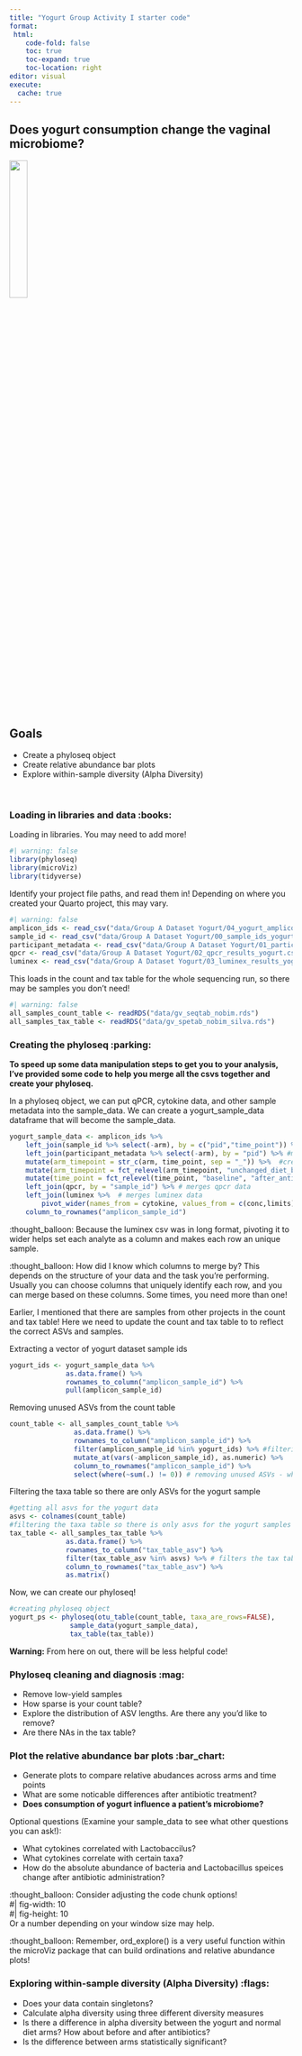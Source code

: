 ```yaml
---
title: "Yogurt Group Activity I starter code"
format:
 html:
    code-fold: false
    toc: true
    toc-expand: true
    toc-location: right
editor: visual
execute:
  cache: true
--- 
```

## Does yogurt consumption change the vaginal microbiome? \

![](images/greek-yogurt.jpg){width=25%}



## **Goals**
- Create a phyloseq object
- Create relative abundance bar plots
- Explore within-sample diversity (Alpha Diversity)

\


### Loading in libraries and data :books:

Loading in libraries. You may need to add more! \
```r
#| warning: false
library(phyloseq)
library(microViz)
library(tidyverse)
```

Identify your project file paths, and read them in! Depending on where you created your Quarto project, this may vary.
```r
#| warning: false
amplicon_ids <- read_csv("data/Group A Dataset Yogurt/04_yogurt_amplicon_sample_ids.csv")
sample_id <- read_csv("data/Group A Dataset Yogurt/00_sample_ids_yogurt.csv")
participant_metadata <- read_csv("data/Group A Dataset Yogurt/01_participant_metadata_yogurt.csv")
qpcr <- read_csv("data/Group A Dataset Yogurt/02_qpcr_results_yogurt.csv")
luminex <- read_csv("data/Group A Dataset Yogurt/03_luminex_results_yogurt.csv")
```

This loads in the count and tax table for the whole sequencing run, so there may be samples you don't need!
```r
#| warning: false
all_samples_count_table <- readRDS("data/gv_seqtab_nobim.rds")
all_samples_tax_table <- readRDS("data/gv_spetab_nobim_silva.rds")
```

### Creating the phyloseq :parking:

**To speed up some data manipulation steps to get you to your analysis, I've provided some code to help you merge all the csvs together and create your phyloseq.**

In a phyloseq object, we can put qPCR, cytokine data, and other sample metadata into the sample_data. We can create a yogurt_sample_data dataframe that will become the sample_data.

```r
yogurt_sample_data <- amplicon_ids %>%
    left_join(sample_id %>% select(-arm), by = c("pid","time_point")) %>% #merges sample ids
    left_join(participant_metadata %>% select(-arm), by = "pid") %>% #merges participant metadata
    mutate(arm_timepoint = str_c(arm, time_point, sep = "_")) %>%  #creating a arm and timepoint column for later plotting
    mutate(arm_timepoint = fct_relevel(arm_timepoint, "unchanged_diet_baseline", "unchanged_diet_after_antibiotic","yogurt_baseline","yogurt_after_antibiotic")) %>%  # sets the factor order of this column for plotting
    mutate(time_point = fct_relevel(time_point, "baseline", "after_antibiotic")) %>% # sets the factor order of this column for plotting
    left_join(qpcr, by = "sample_id") %>% # merges qpcr data
    left_join(luminex %>%  # merges luminex data 
        pivot_wider(names_from = cytokine, values_from = c(conc,limits)), by = "sample_id") %>%      #will need to pivot the cyotokine data to longer to merge with sample data
    column_to_rownames("amplicon_sample_id")
```

::: {.callout-tip title="Why did I pivot_wider?" collapse="true"}
:thought_balloon: Because the luminex csv was in long format, pivoting it to wider helps set each analyte as a column and makes each row an unique sample.
:::

::: {.callout-tip title="Which columns do I merge by?" collapse="true"}
:thought_balloon: How did I know which columns to merge by? This depends on the structure of your data and the task you're performing. Usually you can choose columns that uniquely identify each row, and you can merge based on these columns. Some times, you need more than one!
:::

Earlier, I mentioned that there are samples from other projects in the count and tax table! Here we need to update the count and tax table to to reflect the correct ASVs and samples.

Extracting a vector of yogurt dataset sample ids
```r
yogurt_ids <- yogurt_sample_data %>% 
              as.data.frame() %>% 
              rownames_to_column("amplicon_sample_id") %>%
              pull(amplicon_sample_id)
```


Removing unused ASVs from the count table
```r
count_table <- all_samples_count_table %>%
                as.data.frame() %>%
                rownames_to_column("amplicon_sample_id") %>%
                filter(amplicon_sample_id %in% yogurt_ids) %>% #filtering the count data by the yogurt ids
                mutate_at(vars(-amplicon_sample_id), as.numeric) %>%
                column_to_rownames("amplicon_sample_id") %>%
                select(where(~sum(.) != 0)) # removing unused ASVs - when the sum of a column is 0
```

Filtering the taxa table so there are only ASVs for the yogurt sample
```r
#getting all asvs for the yogurt data
asvs <- colnames(count_table)
#filtering the taxa table so there is only asvs for the yogurt samples
tax_table <- all_samples_tax_table %>%
              as.data.frame() %>%
              rownames_to_column("tax_table_asv") %>%
              filter(tax_table_asv %in% asvs) %>% # filters the tax table by the asvs we want
              column_to_rownames("tax_table_asv") %>%
              as.matrix()

```

Now, we can create our phyloseq!
```r
#creating phyloseq object
yogurt_ps <- phyloseq(otu_table(count_table, taxa_are_rows=FALSE), 
               sample_data(yogurt_sample_data), 
               tax_table(tax_table))

```

**Warning:** From here on out, there will be less helpful code! 

### Phyloseq cleaning and diagnosis :mag:

- Remove low-yield samples
- How sparse is your count table?
- Explore the distribution of ASV lengths. Are there any you'd like to remove?
- Are there NAs in the tax table? 


### Plot the relative abundance bar plots :bar_chart:

- Generate plots to compare relative abudances across arms and time points
- What are some noticable differences after antibiotic treatment?
- **Does consumption of yogurt influence a patient's microbiome?**

Optional questions (Examine your sample_data to see what other questions you can ask!):

- What cytokines correlated with Lactobaccilus?
- What cytokines correlate with certain taxa?
- How do the absolute abundance of bacteria and Lactobacillus speices change after antibiotic administration?

::: {.callout-tip title="Is your plot hard to see?" collapse="true"}
:thought_balloon: Consider adjusting the code chunk options! \
#| fig-width: 10 \
#| fig-height: 10 \
Or a number depending on your window size may help.
:::

::: {.callout-tip title="Checking your plots or if you're stuck!" collapse="true"}
:thought_balloon: Remember, ord_explore() is a very useful function within the microViz package that can build ordinations and relative abundance plots!
:::

### Exploring within-sample diversity (Alpha Diversity) :flags:

- Does your data contain singletons?
- Calculate alpha diversity using three different diversity measures
- Is there a difference in alpha diversity between the yogurt and normal diet arms? How about before and after antibiotics?
- Is the difference between arms statistically significant?






<!-- 
```r
#| warnings: false
#| fig-width: 10
#| fig-height: 10
yogurt_ps <- yogurt_ps %>%
            tax_fix(unknowns = c("unassigned"), anon_unique = FALSE) %>%
            tax_mutate(Genus_Species = str_c(Genus, Species, sep = " "))

yogurt_ps %>%
  # ps_seriate(dist = "bray", method = "OLO_ward") %>% # arranges samples by microbiome similarity
  comp_barplot(tax_level = "Genus_Species", facet_by = c("arm","time_point"), sample_order = "bray", n_taxa = 21)

#The taxa names can use some updating
# making all asvs that could be crispatus set to be crispatus because most likely, it is a crispatus species in the vaginal microbiome
updated_yogurt_ps <- yogurt_ps %>%
                    # tax_select(tax_list = "Lactobacillus", ranks = "Genus") %>%  #filters for Lactos
                    tax_mutate(Species = case_when(
                        Species == "Lactobacillus Genus" ~ "crispatus",
                        Species ==  "acidophilus/casei/crispatus/gallinarum" ~ "crispatus",
                        Species == "crispatus/gasseri/helveticus/johnsonii/kefiranofaciens" ~ "crispatus",
                        Species == "animalis/apodemi/crispatus/murinus" ~ "crispatus",
                        .default = Species
                    ))%>%
                    tax_mutate(Genus_Species = str_c(Genus, Species, sep = " "))
  
updated_yogurt_ps %>%
  ps_seriate(dist = "bray", method = "OLO_ward") %>% # arranges samples by microbiome similarity
  comp_barplot(tax_level = "Genus_Species", facet_by = c("arm","time_point"), sample_order = "bray", n_taxa = 21)


``` -->